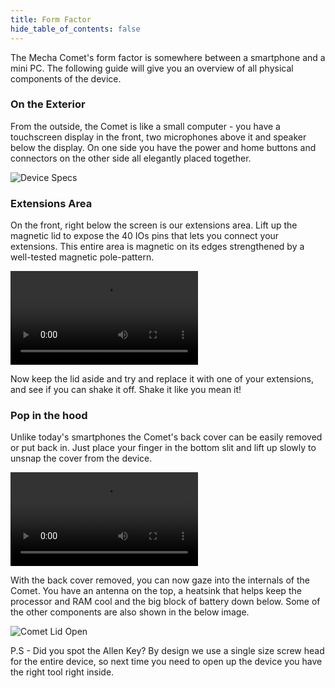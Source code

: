 ```yaml
---
title: Form Factor
hide_table_of_contents: false
---
```



The Mecha Comet's form factor is somewhere between a smartphone and a mini PC. The following guide will give you an overview of all physical components of the device.

### On the Exterior
From the outside, the Comet is like a small computer - you have a touchscreen display in the front, two microphones above it and speaker below the display. On one side you have the power and home buttons and connectors on the other side all elegantly placed together.

![Device Specs](/assets/comet/getting-started/comet-specs.svg)

### Extensions Area
On the front, right below the screen is our extensions area. Lift up the magnetic lid to expose the 40 IOs pins that lets you connect your extensions. This entire area is magnetic on its edges strengthened by a well-tested magnetic pole-pattern. 

<Video src="https://web-assets.mecha.so/developers-v1/comet/comet-extension.mp4">
        Your browser does not support the video tag.
</Video>

Now keep the lid aside and try and replace it with one of your extensions, and see if you can shake it off. Shake it like you mean it!

### Pop in the hood
Unlike today's smartphones the Comet's back cover can be easily removed or put back in. Just place your finger in the bottom slit and lift up slowly to unsnap the cover from the device.

<Video src="https://web-assets.mecha.so/developers-v1/comet/comet-back-lid.mp4">
        Your browser does not support the video tag.
</Video>

With the back cover removed, you can now gaze into the internals of the Comet. You have an antenna on the top, a heatsink that helps keep the processor and RAM cool and the big block of battery down below. Some of the other components are also shown in the below image.

![Comet Lid Open](/assets/comet/getting-started/comet-back-open.jpg)

P.S - Did you spot the Allen Key? By design we use a single size screw head for the entire device, so next time you need to open up the device you have the right tool right inside.

